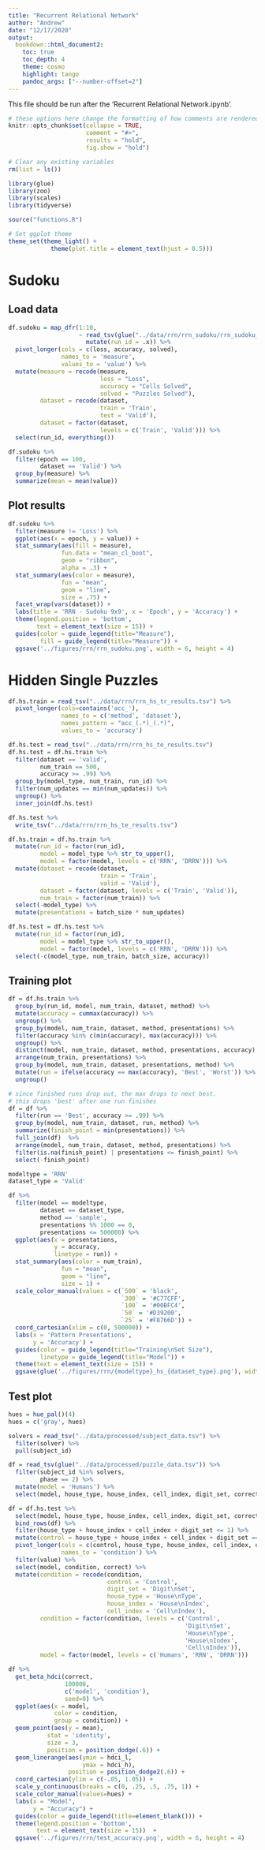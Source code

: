 ```yaml
---
title: "Recurrent Relational Network"
author: "Andrew"
date: "12/17/2020"
output:
  bookdown::html_document2:
    toc: true
    toc_depth: 4
    theme: cosmo
    highlight: tango
    pandoc_args: ["--number-offset=2"]
---
```


This file should be run after the 'Recurrent Relational Network.ipynb'.
```r
# these options here change the formatting of how comments are rendered
knitr::opts_chunk$set(collapse = TRUE,
                      comment = "#>",
                      results = "hold",
                      fig.show = "hold")

# Clear any existing variables
rm(list = ls())
```

```r
library(glue)
library(zoo)
library(scales)
library(tidyverse)

source("functions.R")
```

```r
# Set ggplot theme
theme_set(theme_light() +
            theme(plot.title = element_text(hjust = 0.5)))
```

# Sudoku 

## Load data

```r
df.sudoku = map_dfr(1:10,
                    ~ read_tsv(glue("../data/rrn/rrn_sudoku/rrn_sudoku_{.x}.tsv")) %>% 
                      mutate(run_id = .x)) %>% 
  pivot_longer(cols = c(loss, accuracy, solved),
               names_to = 'measure',
               values_to = 'value') %>% 
  mutate(measure = recode(measure,
                          loss = "Loss",
                          accuracy = "Cells Solved",
                          solved = "Puzzles Solved"),
         dataset = recode(dataset,
                          train = 'Train',
                          test = 'Valid'),
         dataset = factor(dataset,
                          levels = c('Train', 'Valid'))) %>% 
  select(run_id, everything())

df.sudoku %>% 
  filter(epoch == 100,
         dataset == 'Valid') %>% 
  group_by(measure) %>% 
  summarize(mean = mean(value))
```

## Plot results

```r
df.sudoku %>% 
  filter(measure != 'Loss') %>% 
  ggplot(aes(x = epoch, y = value)) +
  stat_summary(aes(fill = measure),
               fun.data = "mean_cl_boot",
               geom = "ribbon",
               alpha = .3) +
  stat_summary(aes(color = measure),
               fun = "mean",
               geom = "line",
               size = .75) +
  facet_wrap(vars(dataset)) +
  labs(title = 'RRN - Sudoku 9x9', x = 'Epoch', y = 'Accuracy') +
  theme(legend.position = 'bottom',
        text = element_text(size = 15)) +
  guides(color = guide_legend(title="Measure"),
         fill = guide_legend(title="Measure")) +
  ggsave('../figures/rrn/rrn_sudoku.png', width = 6, height = 4)
```

# Hidden Single Puzzles

```r
df.hs.train = read_tsv("../data/rrn/rrn_hs_tr_results.tsv") %>% 
  pivot_longer(cols=contains('acc_'),
               names_to = c('method', 'dataset'),
               names_pattern = "acc_(.*)_(.*)",
               values_to = 'accuracy') 

df.hs.test = read_tsv("../data/rrn/rrn_hs_te_results.tsv")
df.hs.test = df.hs.train %>% 
  filter(dataset == 'valid',
         num_train == 500,
         accuracy >= .99) %>% 
  group_by(model_type, num_train, run_id) %>% 
  filter(num_updates == min(num_updates)) %>% 
  ungroup() %>% 
  inner_join(df.hs.test)

df.hs.test %>% 
  write_tsv("../data/rrn/rrn_hs_te_results.tsv")

df.hs.train = df.hs.train %>% 
  mutate(run_id = factor(run_id),
         model = model_type %>% str_to_upper(),
         model = factor(model, levels = c('RRN', 'DRRN'))) %>% 
  mutate(dataset = recode(dataset,
                          train = 'Train',
                          valid = 'Valid'),
         dataset = factor(dataset, levels = c('Train', 'Valid')),
         num_train = factor(num_train)) %>% 
  select(-model_type) %>% 
  mutate(presentations = batch_size * num_updates)

df.hs.test = df.hs.test %>% 
  mutate(run_id = factor(run_id),
         model = model_type %>% str_to_upper(),
         model = factor(model, levels = c('RRN', 'DRRN'))) %>% 
  select(-c(model_type, num_train, batch_size, accuracy))
```

## Training plot


```r
df = df.hs.train %>%
  group_by(run_id, model, num_train, dataset, method) %>% 
  mutate(accuracy = cummax(accuracy)) %>% 
  ungroup() %>% 
  group_by(model, num_train, dataset, method, presentations) %>% 
  filter(accuracy %in% c(min(accuracy), max(accuracy))) %>% 
  ungroup() %>% 
  distinct(model, num_train, dataset, method, presentations, accuracy) %>% 
  arrange(num_train, presentations) %>% 
  group_by(model, num_train, dataset, presentations, method) %>% 
  mutate(run = ifelse(accuracy == max(accuracy), 'Best', 'Worst')) %>%
  ungroup()

# since finished runs drop out, the max drops to next best.
# this drops 'best' after one run finishes
df = df %>% 
  filter(run == 'Best', accuracy >= .99) %>% 
  group_by(model, num_train, dataset, run, method) %>% 
  summarize(finish_point = min(presentations)) %>% 
  full_join(df)  %>% 
  arrange(model, num_train, dataset, method, presentations) %>% 
  filter(is.na(finish_point) | presentations <= finish_point) %>% 
  select(-finish_point)

modeltype = 'RRN'
dataset_type = 'Valid'

df %>% 
  filter(model == modeltype,
         dataset == dataset_type,
         method == 'sample',
         presentations %% 1000 == 0,
         presentations <= 500000) %>% 
  ggplot(aes(x = presentations,
             y = accuracy,
             linetype = run)) +
  stat_summary(aes(color = num_train),
               fun = "mean",
               geom = "line",
               size = 1) +
  scale_color_manual(values = c(`500` = 'black',
                                `300` = '#C77CFF',
                                `100` = '#00BFC4',
                                `50` = '#D39200',
                                `25` = '#F8766D')) +
  coord_cartesian(xlim = c(0, 500000)) +
  labs(x = 'Pattern Presentations',
       y = 'Accuracy') +
  guides(color = guide_legend(title="Training\nSet Size"),
         linetype = guide_legend(title="Model")) +
  theme(text = element_text(size = 15)) +
  ggsave(glue('../figures/rrn/{modeltype}_hs_{dataset_type}.png'), width = 6, height = 4)
```

## Test plot
```r
hues = hue_pal()(4)
hues = c('gray', hues)

solvers = read_tsv("../data/processed/subject_data.tsv") %>% 
  filter(solver) %>% 
  pull(subject_id)

df = read_tsv(glue("../data/processed/puzzle_data.tsv")) %>%
  filter(subject_id %in% solvers,
         phase == 2) %>% 
  mutate(model = 'Humans') %>% 
  select(model, house_type, house_index, cell_index, digit_set, correct)

df = df.hs.test %>% 
  select(model, house_type, house_index, cell_index, digit_set, correct) %>% 
  bind_rows(df) %>% 
  filter(house_type + house_index + cell_index + digit_set <= 1) %>% 
  mutate(control = house_type + house_index + cell_index + digit_set == 0) %>% 
  pivot_longer(cols = c(control, house_type, house_index, cell_index, digit_set),
               names_to = 'condition') %>% 
  filter(value) %>% 
  select(model, condition, correct) %>% 
  mutate(condition = recode(condition,
                            control = 'Control',
                            digit_set = 'Digit\nSet',
                            house_type = 'House\nType',
                            house_index = 'House\nIndex',
                            cell_index = 'Cell\nIndex'),
         condition = factor(condition, levels = c('Control',
                                                  'Digit\nSet',
                                                  'House\nType',
                                                  'House\nIndex',
                                                  'Cell\nIndex')),
         model = factor(model, levels = c('Humans', 'RRN', 'DRRN')))

df %>% 
  get_beta_hdci(correct,
                100000,
                c('model', 'condition'),
                seed=0) %>% 
  ggplot(aes(x = model,
             color = condition,
             group = condition)) +
  geom_point(aes(y = mean),
           stat = 'identity',
           size = 3,
           position = position_dodge(.6)) +
  geom_linerange(aes(ymin = hdci_l,
                     ymax = hdci_h),
                 position = position_dodge2(.6)) +
  coord_cartesian(ylim = c(-.05, 1.05)) + 
  scale_y_continuous(breaks = c(0, .25, .5, .75, 1)) +
  scale_color_manual(values=hues) +
  labs(x = "Model",
       y = "Accuracy") +
  guides(color = guide_legend(title=element_blank())) +
  theme(legend.position = 'bottom',
        text = element_text(size = 15))  +
  ggsave('../figures/rrn/test_accuracy.png', width = 6, height = 4)


```

